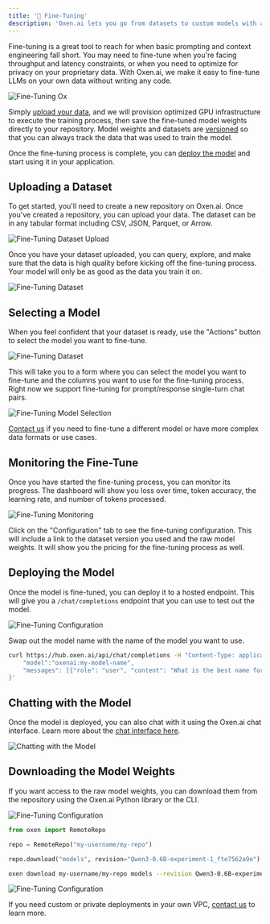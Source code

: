 ```yaml
---
title: '🚀 Fine-Tuning'
description: 'Oxen.ai lets you go from datasets to custom models with a few clicks.'
---
```


Fine-tuning is a great tool to reach for when basic prompting and context engineering fall short. You may need to fine-tune when you're facing throughput and latency constraints, or when you need to optimize for privacy on your proprietary data. With Oxen.ai, we make it easy to fine-tune LLMs on your own data without writing any code. 

<img alt="Fine-Tuning Ox" className="rounded-xl" src="/images/fine_tuning/fine-tune-ox.jpg" />

Simply [upload your data](/getting-started/datasets), and we will provision optimized GPU infrastructure to execute the training process, then save the fine-tuned model weights directly to your repository. Model weights and datasets are [versioned](/getting-started/versioning) so that you can always track the data that was used to train the model.

Once the fine-tuning process is complete, you can [deploy the model](/getting-started/inference) and start using it in your application.

## Uploading a Dataset

To get started, you'll need to create a new repository on Oxen.ai. Once you've created a repository, you can upload your data. The dataset can be in any tabular format including CSV, JSON, Parquet, or Arrow.

![Fine-Tuning Dataset Upload](/images/fine_tuning/fine-tune-upload-file.png)

Once you have your dataset uploaded, you can query, explore, and make sure that the data is high quality before kicking off the fine-tuning process. Your model will only be as good as the data you train it on.

![Fine-Tuning Dataset](/images/fine_tuning/fine-tune-dataset.png)

## Selecting a Model

When you feel confident that your dataset is ready, use the "Actions" button to select the model you want to fine-tune.

![Fine-Tuning Dataset](/images/fine_tuning/fine-tune-actions.png)

This will take you to a form where you can select the model you want to fine-tune and the columns you want to use for the fine-tuning process. Right now we support fine-tuning for prompt/response single-turn chat pairs.

![Fine-Tuning Model Selection](/images/fine_tuning/fine-tune-model-selection.png)

[Contact us](https://airtable.com/appDW4XBL7qTihmwi/shrQF72gHTJw8zvie) if you need to fine-tune a different model or have more complex data formats or use cases.

## Monitoring the Fine-Tune

Once you have started the fine-tuning process, you can monitor its progress. The dashboard will show you loss over time, token accuracy, the learning rate, and number of tokens processed.

![Fine-Tuning Monitoring](/images/fine_tuning/fine-tune-monitoring.png)

Click on the "Configuration" tab to see the fine-tuning configuration. This will include a link to the dataset version you used and the raw model weights. It will show you the pricing for the fine-tuning process as well.

## Deploying the Model

Once the model is fine-tuned, you can deploy it to a hosted endpoint. This will give you a `/chat/completions` endpoint that you can use to test out the model.

<img alt="Fine-Tuning Configuration" className="rounded-xl" src="/images/fine_tuning/fine-tune-deploy-model.png" />

Swap out the model name with the name of the model you want to use.

```bash
curl https://hub.oxen.ai/api/chat/completions -H "Content-Type: application/json" -d '{
    "model":"oxenai:my-model-name",
    "messages": [{"role": "user", "content": "What is the best name for a friendly ox?"}],
}'
```

## Chatting with the Model

Once the model is deployed, you can also chat with it using the Oxen.ai chat interface. Learn more about the [chat interface here](/features/chat).

<img alt="Chatting with the Model" className="rounded-xl" src="/images/chat/chat_window_powerful_coffee_chimpanzee.png" />


## Downloading the Model Weights

If you want access to the raw model weights, you can download them from the repository using the Oxen.ai Python library or the CLI.

<img alt="Fine-Tuning Configuration" className="rounded-xl" src="/images/fine_tuning/fine-tune-model-weights.png" />

<CodeGroup>

```python Python
from oxen import RemoteRepo

repo = RemoteRepo("my-username/my-repo")

repo.download("models", revision="Qwen3-0.6B-experiment-1_fte7562a9e")
```

```bash CLI
oxen download my-username/my-repo models --revision Qwen3-0.6B-experiment-1_fte7562a9e
```

</CodeGroup>

<img alt="Fine-Tuning Configuration" className="rounded-xl" src="/images/fine_tuning/fine-tune-model-weights.png" />

If you need custom or private deployments in your own VPC, [contact us](https://airtable.com/appDW4XBL7qTihmwi/shrQF72gHTJw8zvie) to learn more.